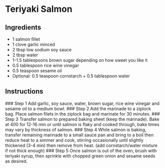 
# Teriyaki Salmon
## Ingredients
- 1 salmon fillet
- 1 clove garlic minced
- 2 tbsp low sodium soy sauce
- 2 tbsp water
- 1-1.5 tablespoons brown sugar depending on how sweet you like it
- 0.5 tablespoon rice wine vinegar
- 0.5 teaspoon sesame oil
- Optional: 0.5 teaspoon cornstarch + 0.5 tablespoon water 
## Instructions
<Steps>
### Step 1
Add garlic, soy sauce, water, brown sugar, rice wine vinegar and sesame oil to a medium bowl.
### Step 2
Add the marinade to a ziplock bag. Place salmon filets in the ziplock bag and marinate for 30 minutes.
### Step 3
Transfer salmon to prepared baking sheet (keep the marinade). Bake at 400 for 12-16 min or until salmon is flaky and cooked through, bake times may vary by thickness of salmon.
### Step 4
While salmon is baking, transfer remaining marinade to a small sauce pan and bring to a boil then reduce heat to a simmer and cook, stirring occasionally until slightly thickened (3-4 min) then remove from heat. (add cornstarch/water mixture if not thick enough)
### Step 5
Once salmon is out of the oven, brush with teriyaki syrup, then sprinkle with chopped green onion and sesame seeds as desired.
</Steps>